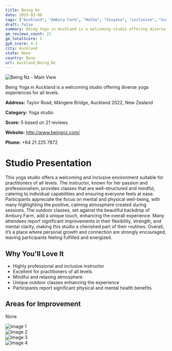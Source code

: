 ```yaml
---
title: Being Nz
date: 2025-03-08
tags: ["Auckland", "Ambury Farm", "Hatha", "Vinyasa", "inclusive", "outdoor", "Auckland"]  
draft: false
summary: Being Yoga in Auckland is a welcoming studio offering diverse yoga experiences for all levels.
gm_reviews_count: 21
gm_totalScore: 5
gym_score: 4.1
city: Auckland
state: None
country: None
url: Auckland_Being_Nz
---
```


<div className="aspect-[16/9] relative my-8">
  <img 
    src="https://lh5.googleusercontent.com/p/AF1QipOiDp3hMcblJA3s96qLodsbb_mIb-K7YTp7w4Ea=w1920-h1080-k-no"
    alt="Being Nz - Main View"
    className="object-cover absolute inset-0 w-full h-full rounded-lg"
  />
</div>

Being Yoga in Auckland is a welcoming studio offering diverse yoga experiences for all levels.

**Address:** Taylor Road, Māngere Bridge, Auckland 2022, New Zealand

**Category:** Yoga studio

**Score:** 5 based on 21 reviews

**Website:** http://www.beingnz.com/

**Phone:** +64 21 225 7872

# Studio Presentation

This yoga studio offers a welcoming and inclusive environment suitable for practitioners of all levels. The instructor, known for her passion and professionalism, provides classes that are well-structured and mindful, catering to individual capabilities and ensuring everyone feels at ease. Participants appreciate the focus on mental and physical well-being, with many highlighting the positive, calming atmosphere created during sessions. The outdoor classes, set against the beautiful backdrop of Ambury Farm, add a unique touch, enhancing the overall experience. Many attendees report significant improvements in their flexibility, strength, and mental clarity, making this studio a cherished part of their routines. Overall, it’s a place where personal growth and connection are strongly encouraged, leaving participants feeling fulfilled and energized.

## Why You'll Love It

- Highly professional and inclusive instructor
- Excellent for practitioners of all levels
- Mindful and relaxing atmosphere
- Unique outdoor classes enhancing the experience
- Participants report significant physical and mental health benefits

## Areas for Improvement

None

<div className="grid grid-cols-1 xl:grid-cols-2 gap-4 my-8">
<div className="aspect-[4/3] relative"><img src="https://lh5.googleusercontent.com/p/AF1QipOHzec6SNWgHoeI-v2orVXH9_tawI7wzepIUDN5=w1920-h1080-k-no" alt="Image 1" className="object-cover absolute inset-0 w-full h-full rounded-lg" /></div>
<div className="aspect-[4/3] relative"><img src="https://lh5.googleusercontent.com/p/AF1QipOI4vxPYxQ_nd-duli_TBEfSfDkbVEG-g7Et9nr=w1920-h1080-k-no" alt="Image 2" className="object-cover absolute inset-0 w-full h-full rounded-lg" /></div>
<div className="aspect-[4/3] relative"><img src="https://lh5.googleusercontent.com/p/AF1QipOKUncAQJSND2C6K9atBs42pvNWy1B2irzfjnGr=w1920-h1080-k-no" alt="Image 3" className="object-cover absolute inset-0 w-full h-full rounded-lg" /></div>
<div className="aspect-[4/3] relative"><img src="https://lh5.googleusercontent.com/p/AF1QipNVZIOTOatWeMun51rd86gLEVQcDwNFUM5bMKpy=w1920-h1080-k-no" alt="Image 4" className="object-cover absolute inset-0 w-full h-full rounded-lg" /></div>
</div>